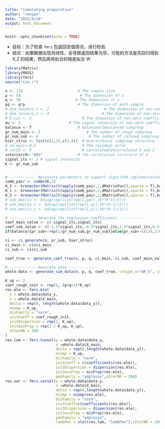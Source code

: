 ```yaml
---
title: "simulating preparation"
author: "renyan"
date: "2022/4/16"
output: html_document
---
```


```r
knitr::opts_chunk$set(echo = TRUE)
```


- 目标：为了检查 `fmrs` 包返回空值情况，进行检验.
- 结论：如果数据出现共线性，会导致返回结果为空，可能的方法是先回归得到 X,Z 的结果，然后再用拟合的残差拟合 W

```r
library(Matrix)
library(MASS)
library(fmrs)
source("sim.r")

n <- 120                         # The sample size
p <- 50                           # The dimension of x
q <- 30                         # The dimension of z
pq <- q*p                        # The dimension of each sample
# dim_nonzero_x <- 2                         # The dimension of non-zero coefficients of x
# dim_nonzero_z <- 4                        # The dimension of non-zero coefficients of z
# E.cat <- 2                       # The dimension of non-zero coefficients of z
mu <- 2                      # The signal intensity of non-zero coefficients
balance <- T                     # Balanced/Imbalanced subgroup
gr_num_main <- 2                     # The number of rough subgroup 
gr_num_sub <- 4                       # The number of refined subgroup 
hier_struc <- list(c(1,2),c(3,4))  # Hierarchical subgroup structure
# sd.epsi<-0.5                     # The residual error
# corZX <- F                       # Correlated/Uncorrelated X and Z
intercorr0<-"AR1"                # The correlation structure of Z
signal_its <- 2 # signal intensity
K <- gr_num_sub


# ------------ Necessary parameters to support algorithm implementation --------
comb_pair <- combn(K,2)
H_3 <- kronecker(Matrix(t(apply(comb_pair,2,dMatrixFun)),sparse = T),bdiag(diag(pq)))
H_1 <- kronecker(Matrix(t(apply(comb_pair,2,dMatrixFun)),sparse = T),bdiag(diag(p)))
H_2 <- kronecker(Matrix(t(apply(comb_pair,2,dMatrixFun)),sparse = T),bdiag(diag(q)))
# one_matrix <- bdiag(rep(list(rep(1,pq)),(K*(K-1)/2)))
# one_matrix_x <- bdiag(rep(list(rep(1,q)),(K*(K-1)/2)))
# one_matrix_z <- bdiag(rep(list(rep(1,p)),(K*(K-1)/2)))

# ------------ Generate the regression coefficients -----------
coef_main_value <- c(-signal_its,signal_its)
coef_sub_value <- c(-1.5*signal_its,-0.5*signal_its,1.5*signal_its,0.5*signal_its)
if(balance){pr_sub<-rep(1/gr_num_sub,gr_num_sub)}else{pr_sub<-c(1/6,1/6,1/3,1/3)}

ci <- ci_generate(n, pr_sub, hier_struc)
ci_main <- ci$ci_main
ci_sub <- ci$ci_sub

coef_true <- generate_coef_true(n, p, q, ci_main, ci_sub, coef_main_value, coef_sub_value)

# ------------ Generate data ------------ 
whole.data <- generate_sim_data(n, p, q, coef_true, cotype_x="AR_E", cotype_z="AR_E")
```




```r
K_up <- 2
coef_rough_init <- rep(1, (p+q+1)*K_up)
res.mle <- fmrs.mle(
  y = whole.data$data_y,
  x = whole.data$X_main,
  delta = rep(0, length(whole.data$data_y)),
  nComp = K_up,
  disFamily = "norm",
  initCoeff = coef_rough_init,
  initDispersion = rep(1, K_up),
  initmixProp = rep(1 / K_up, K_up),
  nIterNR = 200
)
res.lam <- fmrs.tunsel(y = whole.data$data_y, 
                       x =whole.data$X_main,
                       delta = rep(0,length(whole.data$data_y)),
                       nComp = K_up, 
                       disFamily = "norm",
                       initCoeff = c(coefficients(res.mle)),
                       initDispersion = dispersion(res.mle),
                       initmixProp = mixProp(res.mle),
                       penFamily = "adplasso",nIterNR = 200)
res.var <- fmrs.varsel(y = whole.data$data_y, 
                       x =whole.data$X_main, 
                       delta = rep(0,length(whole.data$data_y)),
                       nComp = ncomp(res.mle), 
                       disFamily = "norm",
                       initCoeff=c(coefficients(res.mle)),
                       initDispersion = dispersion(res.mle),
                       initmixProp = mixProp(res.mle),
                       penFamily = "adplasso",
                       lambPen = slot(res.lam, "lambPen"),nIterNR = 200)
```






